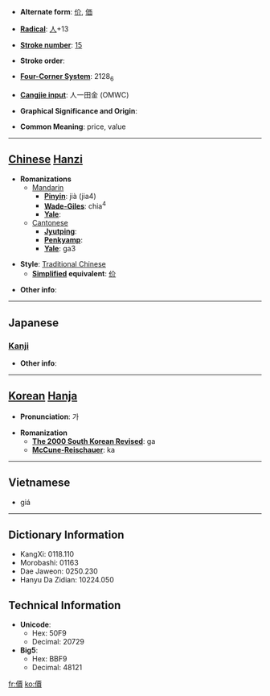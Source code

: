 * '''Alternate form''': [[价]], [[価]]

* '''[[Wiktionary:Chinese radical index| Radical]]''': [[Wiktionary:Chinese radical index 人|人]]+13

* '''[[Wiktionary:Chinese total strokes index|Stroke number]]''': [[Wiktionary:Chinese total strokes index 15|15]]

* '''Stroke order''': 

* '''[[Wiktionary:Chinese four corner index|Four-Corner System]]''': 2128<sub>6</sub>

* '''[[Wiktionary:Chinese Cangjie index|Cangjie input]]''': 人一田金 (OMWC)

* '''Graphical Significance and Origin''': 

* '''Common Meaning''': price, value

----

== [[Chinese]] [[Hanzi]] ==

* '''Romanizations'''
** [[Mandarin]]
*** '''[[Pinyin]]''': jià (jia4)
*** '''[[Wade-Giles]]''': chia<sup>4</sup>
*** '''[[Yale]]''': 
**[[Cantonese]]
***'''[[Jyutping]]''':
***'''[[Penkyamp]]''': 
***'''[[Yale]]''': ga3

* '''Style''': [[Traditional Chinese]] 
** '''[[Simplified Chinese|Simplified]] equivalent''': [[价]]

* '''Other info''': 

----

==Japanese==
===[[Kanji]]===
{{kanji|on readings=[[か]] (ka), [[け]] (ke)|kun readings=[[あたい]] (atai)}}

* '''Other info''':  

----

== [[Korean]] [[Hanja]] ==

* '''Pronunciation''': 가

* '''Romanization'''
** '''[[The 2000 South Korean Revised Romanization|The 2000 South Korean Revised]]''': ga
** '''[[McCune-Reischauer]]''': ka

----

==Vietnamese==

* giá

----

== Dictionary Information ==

* KangXi: 0118.110
* Morobashi: 01163
* Dae Jaweon: 0250.230
* Hanyu Da Zidian: 10224.050

== Technical Information ==

* '''Unicode''':
** Hex: 50F9
** Decimal: 20729
* '''Big5''':
** Hex: BBF9
** Decimal: 48121

[[fr:價]]
[[ko:價]]